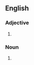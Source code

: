 {{also|antimicrobial}}
==English==

===Adjective===
{{head|en|adjective}}

# {{alternative spelling of|en|antimicrobial}}

===Noun===
{{head|en|noun}}

# {{alternative spelling of|en|antimicrobial}}